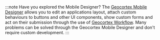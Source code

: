 :::note Have you explored the Mobile Designer?
The [Geocortex Mobile Designer](https://apps.geocortex.com/mobileviewer/designer/) allows you to edit an applications layout, attach custom behaviours to buttons and other UI components, show custom forms and act on their submission through the use of [Geocortex Workflow](../workflow/overview). Many problems can be solved through the Geocortex Mobile Designer and don't require custom development.
:::
